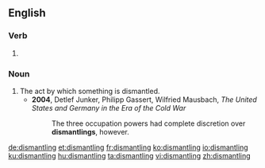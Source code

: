 ==English==

===Verb===
{{head|en|present participle}}

# {{present participle of|dismantle|lang=en}}

===Noun===
{{en-noun}}

# The act by which something is dismantled.
#* '''2004''', Detlef Junker, ‎Philipp Gassert, ‎Wilfried Mausbach, ''The United States and Germany in the Era of the Cold War''
#*: The three occupation powers had complete discretion over '''dismantlings''', however.

[[de:dismantling]]
[[et:dismantling]]
[[fr:dismantling]]
[[ko:dismantling]]
[[io:dismantling]]
[[ku:dismantling]]
[[hu:dismantling]]
[[ta:dismantling]]
[[vi:dismantling]]
[[zh:dismantling]]